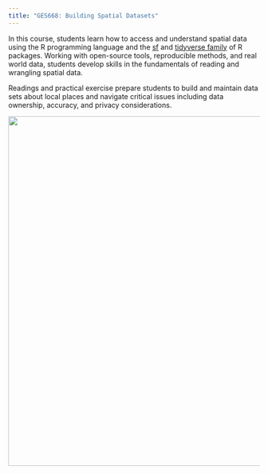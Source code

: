```yaml
---
title: "GES668: Building Spatial Datasets"
---
```


In this course, students learn how to access and understand spatial data using the R programming language and the [sf](https://r-spatial.github.io/sf/) and [tidyverse family](https://www.tidyverse.org/) of R packages. Working with open-source tools, reproducible methods, and real world data, students develop skills in the fundamentals of reading and wrangling spatial data.

Readings and practical exercise prepare students to build and maintain data sets about local places and navigate critical issues including data ownership, accuracy, and privacy considerations.

![](images/background_course-overview.png){fig-alt="A series of six, generic data visualizations: a scatterplot, a density plot, a contour plot, a line plot, a box plot, and another scatterplot." width="700"}
